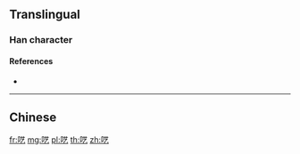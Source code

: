 {{also|囈}}
==Translingual==

===Han character===
{{Han char|rn=30|rad=口|as=04|sn=7|four=|canj=RTN|ids=⿰口艺}}

====References====
* {{Han ref|kx=0181.191|hdz=10585.090|uh=5453|ud=21587}}

----

==Chinese==
{{zh-see|囈}}

[[fr:呓]]
[[mg:呓]]
[[pl:呓]]
[[th:呓]]
[[zh:呓]]